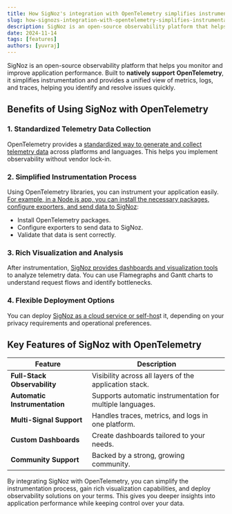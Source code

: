 ```yaml
---
title: How SigNoz's integration with OpenTelemetry simplifies instrumentation?
slug: how-signozs-integration-with-opentelemetry-simplifies-instrumentation
description: SigNoz is an open-source observability platform that helps you monitor and improve application performance. Built to natively support OpenTelemetry, it simplifies instrumentation and provides a unified view of metrics, logs, and traces, helping you identify and resolve issues quickly.
date: 2024-11-14
tags: [features]
authors: [yuvraj]
---
```


SigNoz is an open-source observability platform that helps you monitor and improve application performance. Built to **natively support** **OpenTelemetry**, it simplifies instrumentation and provides a unified view of metrics, logs, and traces, helping you identify and resolve issues quickly.

## Benefits of Using SigNoz with OpenTelemetry

### 1. Standardized Telemetry Data Collection

OpenTelemetry provides a [standardized way to generate and collect telemetry data](https://signoz.io/blog/opentelemetry-collector-complete-guide/) across platforms and languages. This helps you implement observability without vendor lock-in.

### 2. Simplified Instrumentation Process

Using OpenTelemetry libraries, you can instrument your application easily. [For example, in a Node.js app, you can install the necessary packages, configure exporters, and send data to SigNoz](signoz.io/opentelemetry/nodejs-tutorial-overview):

- Install OpenTelemetry packages.
- Configure exporters to send data to SigNoz.
- Validate that data is sent correctly.

### 3. Rich Visualization and Analysis

After instrumentation, [SigNoz provides dashboards and visualization tools](https://signoz.io/blog/opentelemetry-visualization/) to analyze telemetry data. You can use Flamegraphs and Gantt charts to understand request flows and identify bottlenecks.

### 4. Flexible Deployment Options

You can deploy [SigNoz as a cloud service or self-hos](https://signoz.io/docs/install/)t it, depending on your privacy requirements and operational preferences.

## Key Features of SigNoz with OpenTelemetry

| Feature | Description |
| --- | --- |
| **Full-Stack Observability** | Visibility across all layers of the application stack. |
| **Automatic Instrumentation** | Supports automatic instrumentation for multiple languages. |
| **Multi-Signal Support** | Handles traces, metrics, and logs in one platform. |
| **Custom Dashboards** | Create dashboards tailored to your needs. |
| **Community Support** | Backed by a strong, growing community. |

By integrating SigNoz with OpenTelemetry, you can simplify the instrumentation process, gain rich visualization capabilities, and deploy observability solutions on your terms. This gives you deeper insights into application performance while keeping control over your data.